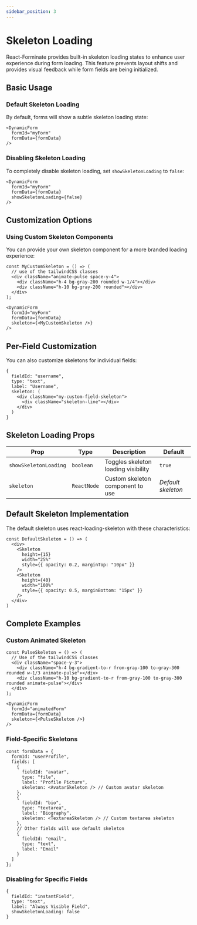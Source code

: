 ```yaml
---
sidebar_position: 3
---
```


# Skeleton Loading

React-Forminate provides built-in skeleton loading states to enhance user experience during form loading. This feature prevents layout shifts and provides visual feedback while form fields are being initialized.

## Basic Usage

### Default Skeleton Loading

By default, forms will show a subtle skeleton loading state:

```tsx
<DynamicForm 
  formId="myForm"
  formData={formData} 
/>
```

### Disabling Skeleton Loading
To completely disable skeleton loading, set `showSkeletonLoading` to `false`:

```tsx
<DynamicForm
  formId="myForm"
  formData={formData}
  showSkeletonLoading={false}
/>
```

## Customization Options
### Using Custom Skeleton Components
You can provide your own skeleton component for a more branded loading experience:

```tsx
const MyCustomSkeleton = () => (
  // use of the tailwindCSS classes
  <div className="animate-pulse space-y-4">
    <div className="h-4 bg-gray-200 rounded w-1/4"></div>
    <div className="h-10 bg-gray-200 rounded"></div>
  </div>
);

<DynamicForm
  formId="myForm"
  formData={formData}
  skeleton={<MyCustomSkeleton />}
/>
```

## Per-Field Customization
You can also customize skeletons for individual fields:

```tsx
{
  fieldId: "username",
  type: "text",
  label: "Username",
  skeleton: (
    <div className="my-custom-field-skeleton">
      <div className="skeleton-line"></div>
    </div>
  )
}
```

## Skeleton Loading Props

| Prop                  | Type        | Description                           | Default            |
|-----------------------|-------------|---------------------------------------|--------------------|
| `showSkeletonLoading` | `boolean`   | Toggles skeleton loading visibility   | `true`             |
| `skeleton`            | `ReactNode` | Custom skeleton component to use      | *Default skeleton* |

## Default Skeleton Implementation
The default skeleton uses react-loading-skeleton with these characteristics:

```tsx
const DefaultSkeleton = () => (
  <div>
    <Skeleton 
      height={15}
      width="25%"
      style={{ opacity: 0.2, marginTop: "10px" }}
    />
    <Skeleton
      height={40}
      width="100%"
      style={{ opacity: 0.5, marginBottom: "15px" }}
    />
  </div>
)
```

## Complete Examples
### Custom Animated Skeleton

```tsx
const PulseSkeleton = () => (
  // Use of the tailwindCSS classes
  <div className="space-y-3">
    <div className="h-4 bg-gradient-to-r from-gray-100 to-gray-300 rounded w-1/3 animate-pulse"></div>
    <div className="h-10 bg-gradient-to-r from-gray-100 to-gray-300 rounded animate-pulse"></div>
  </div>
);

<DynamicForm
  formId="animatedForm"
  formData={formData}
  skeleton={<PulseSkeleton />}
/>
```

### Field-Specific Skeletons
```tsx
const formData = {
  formId: "userProfile",
  fields: [
    {
      fieldId: "avatar",
      type: "file",
      label: "Profile Picture",
      skeleton: <AvatarSkeleton /> // Custom avatar skeleton
    },
    {
      fieldId: "bio",
      type: "textarea",
      label: "Biography",
      skeleton: <TextareaSkeleton /> // Custom textarea skeleton
    },
    // Other fields will use default skeleton
    {
      fieldId: "email",
      type: "text",
      label: "Email"
    }
  ]
};
```

### Disabling for Specific Fields
```tsx
{
  fieldId: "instantField",
  type: "text",
  label: "Always Visible Field",
  showSkeletonLoading: false
}
```
